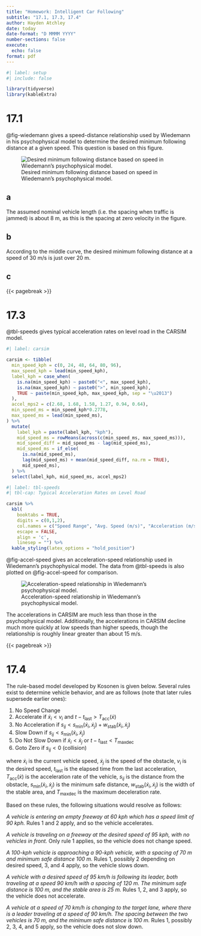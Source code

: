 ```yaml
---
title: "Homework: Intelligent Car Following"
subtitle: "17.1, 17.3, 17.4"
author: Hayden Atchley
date: today
date-format: "D MMMM YYYY"
number-sections: false
execute: 
  echo: false
format: pdf
---
```


```r
#| label: setup
#| include: false

library(tidyverse)
library(kableExtra)
```

# 17.1

@fig-wiedemann gives a speed-distance relationship used by Wiedemann in his psychophysical model to determine the desired minimum following distance at a given speed.
This question is based on this figure.

![Desired minimum following distance based on speed in Wiedemann's psychophysical model.](wiedemann.png){#fig-wiedemann}

## a

The assumed nominal vehicle length (i.e. the spacing when traffic is jammed) is about 8 m, as this is the spacing at zero velocity in the figure.

## b

According to the middle curve, the desired minimum following distance at a speed of 30 m/s is just over 20 m.

## c



{{< pagebreak >}}

# 17.3

@tbl-speeds gives typical acceleration rates on level road in the CARSIM model.

```r
#| label: carsim

carsim <- tibble(
  min_speed_kph = c(0, 24, 48, 64, 80, 96),
  max_speed_kph = lead(min_speed_kph),
  label_kph = case_when(
    is.na(min_speed_kph) ~ paste0("<", max_speed_kph),
    is.na(max_speed_kph) ~ paste0(">", min_speed_kph),
    TRUE ~ paste(min_speed_kph, max_speed_kph, sep = "\u2013")
  ),
  accel_mps2 = c(2.68, 1.68, 1.58, 1.27, 0.94, 0.64),
  min_speed_ms = min_speed_kph*0.2778,
  max_speed_ms = lead(min_speed_ms),
) %>% 
  mutate(
    label_kph = paste(label_kph, "kph"),
    mid_speed_ms = rowMeans(across(c(min_speed_ms, max_speed_ms))),
    mid_speed_diff = mid_speed_ms - lag(mid_speed_ms),
    mid_speed_ms = if_else(
      is.na(mid_speed_ms),
      lag(mid_speed_ms) + mean(mid_speed_diff, na.rm = TRUE),
      mid_speed_ms),
  ) %>% 
  select(label_kph, mid_speed_ms, accel_mps2)
```

```r
#| label: tbl-speeds
#| tbl-cap: Typical Acceleration Rates on Level Road

carsim %>% 
  kbl(
    booktabs = TRUE,
    digits = c(0,1,2),
    col.names = c("Speed Range", "Avg. Speed (m/s)", "Acceleration (m/s$^2$)"),
    escape = FALSE,
    align = 'c',
    linesep = "") %>% 
  kable_styling(latex_options = "hold_position")
```

@fig-accel-speed gives an acceleration-speed relationship used in Wiedemann's psychophysical model.
The data from @tbl-speeds is also plotted on @fig-accel-speed for comparison.

![Acceleration-speed relationship in Wiedemann's psychophysical model.](accel-speed2.png){#fig-accel-speed}

The accelerations in CARSIM are much less than those in the psychophysical model.
Additionally, the accelerations in CARSIM decline much more quickly at low speeds than higher speeds, though the relationship is roughly linear greater than about 15 m/s.

{{< pagebreak >}}

# 17.4

The rule-based model developed by Kosonen is given below.
Several rules exist to determine vehicle behavior, and are as follows (note that later rules supersede earlier ones):

1. No Speed Change
2. Accelerate if $\dot x_i < v_i$ and $t - t_\text{last} > T_\text{acc}(\dot x)$
3. No Acceleration if $s_{ij} < s_\text{min}(\dot x_i, \dot x_j) + w_\text{stab}(\dot x_i, \dot x_j)$
4. Slow Down if $s_{ij} < s_\text{min}(\dot x_i, \dot x_j)$
5. Do Not Slow Down if $\dot x_i < \dot x_j$ or $t - t_\text{last} < T_\text{maxdec}$
6. Goto Zero if $s_{ij} < 0$ (collision)

where
$\dot x_i$ is the current vehicle speed,
$\dot x_j$ is the speed of the obstacle,
$v_i$ is the desired speed,
$t_\text{last}$ is the elapsed time from the last acceleration,
$T_\text{acc}(\dot x)$ is the acceleration rate of the vehicle,
$s_{ij}$ is the distance from the obstacle,
$s_\text{min}(\dot x_i, \dot x_j)$ is the minimum safe distance,
$w_\text{stab}(\dot x_i, \dot x_j)$ is the width of the stable area,
and $T_\text{maxdec}$ is the maximum deceleration rate.

Based on these rules, the following situations would resolve as follows:

*A vehicle is entering an empty freeway at 60 kph which has a speed limit of 90 kph.*
Rules 1 and 2 apply, and so the vehicle accelerates.

*A vehicle is traveling on a freeway at the desired speed of 95 kph, with no vehicles in front.*
Only rule 1 applies, so the vehicle does not change speed.

*A 100-kph vehicle is approaching a 90-kph vehicle, with a spacing of 70 m and minimum safe distance 100 m.*
Rules 1, possibly 2 depending on desired speed, 3, and 4 apply, so the vehicle slows down.

*A vehicle with a desired speed of 95 km/h is following its leader, both traveling at a speed 90 km/h with a spacing of 120 m.*
*The minimum safe distance is 100 m, and the stable area is 25 m.*
Rules 1, 2, and 3 apply, so the vehicle does not accelerate.

*A vehicle at a speed of 70 km/h is changing to the target lane, where there is a leader traveling at a speed of 90 km/h.*
*The spacing between the two vehicles is 70 m, and the minimum safe distance is 100 m.*
Rules 1, possibly 2, 3, 4, and 5 apply, so the vehicle does not slow down.